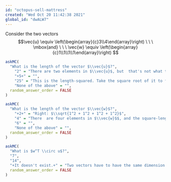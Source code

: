```yaml
---
id: "octopus-sell-mattress"
created: "Wed Oct 20 11:42:38 2021"
global_id: "dwALW7"
---
```



Consider the two vectors 
$$\vec{u} \equiv \left(\begin{array}{c}3\\4\end{array}\right) \  \  \ \mbox{and}  \ \ \ \vec{w} \equiv \left(\begin{array}{c}1\\1\\1\\1\end{array}\right)
$$

```r
askMC(
  "What is the length of the vector $\\vec{u}$?",
    "2" = "There are two elements in $\\vec{u}$, but  that's not what the \"length\" of a vector means.",
    "+5+" = "",
    "25" = "This is the length-squared. Take the square root of it to find the length.",
    "None of the above" = "",
  random_answer_order = FALSE
)
```

```r
askMC(
  "What is the length of the vector $\\vec{w}$?",
    "+2+" = "Right: $\\sqrt{1^2 + 1^2 + 1^2 + 1^2}$",
    "4" = "There  are four elements in $\\vec{w}$$, and the square-length of $\\vec{v}$ happens  to be 4  ($1^2 + 1^2 + 1^2 + 1^2$), but neither  of  these is the \"length\"  of $\\vec{w}$.",
    "6" = "",
    "None of the above" = "",
  random_answer_order = FALSE
)
```

```r
askMC(
  "What is $w^T \\circ u$?",
  "7",
  "14",
  "+It doesn't exist.+" = "Two vectors have to have the same dimension for a dot product to make sense.",
  random_answer_order = FALSE
)
```
